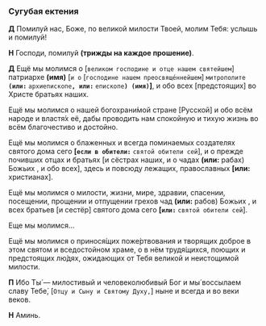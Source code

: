 
<span id="sugubaja" />

### Сугубая ектения

**Д** Помилуй нас, Боже, по великой милости Твоей, молим Тебя: услышь и помилуй!

**Н** Господи, помилуй **(трижды на каждое прошение)**.

**Д** Ещё мы молимся о <R>[</R>`великом господине и отце нашем святейшем`<R>]</R> патриархе **(имя)** <R>[</R>`и о` <R>[</R>`господине нашем преосвяще́ннейшем`<R>]</R> `митрополите` **`(или:`** `архиепископе`**`, или:`** `епископе`**`) (имя)`]**, и обо всех <R>[</R>предстоящих<R>]</R> во Христе братьях наших.

Ещё мы молимся о нашей богохрани́мой стране <R>[</R>Русской<R>]</R> и обо всём народе и властя́х её, дабы проводить нам спокойную и тихую жизнь во всём благочестиво и достойно.

Ещё мы молимся о блаженных и всегда поминаемых создателях святого дома сего **[`если в обители:`** `святой обители сей`<R>]</R>, и о прежде почивших отцах и братьях <R>[</R>и сёстрах наших, и о чадах **(или:** рабах<R>)</R> Божьих <NamesEditorInput type="Об упокоении" />, и обо всех<R>]</R>, здесь и повсюду лежащих, православных **[или:** христианах<R>]</R>.

Ещё мы молимся о милости, жизни, мире, здравии, спасении, посещении, прощении и отпущении грехов чад **(или:** рабов<R>)</R> Божьих <NamesEditorInput type="О здравии" />, и всех братьев <R>[</R>и сестёр<R>]</R> святого дома сего **[`или:`** `святой обители сей`<R>]</R>.

Еще мы молимся… <NamesEditorInput type="Личные прошения" placeholder="здесь вы можете добавить свои личные прошения" />

Ещё мы молимся о принося́щих поже́ртвования и творящих доброе в этом святом и вседостойном храме, о в нём трудя́щихся, поющих и предстоящих лю́дях, ожидающих от Тебя великой и неистощимой милости.

<CustomPrayers type="Sugubaja" />

**П** Ибо Ты́ — милостивый и человеколюбивый Бог и мы́ воссылаем славу Тебе́, <R>[</R>`Отцу и Сыну и Святому Духу,`<R>]</R> ныне и всегда и во веки веков.

**Н** Аминь.
